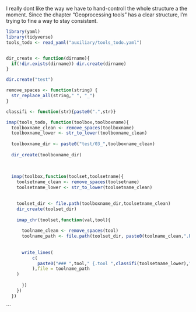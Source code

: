 


I really dont like the way we have to hand-controll the whole structure a the moment. Since the chapter "Geoprocessing tools" has a clear structure, I'm trying to fine a way to stay consistent.

```r

library(yaml)
library(tidyverse)
tools_todo <- read_yaml("auxiliary/tools_todo.yaml")


dir_create <- function(dirname){
  if(!dir.exists(dirname)) dir.create(dirname)
}

dir.create("test")

remove_spaces <- function(string) {
  str_replace_all(string," ", "_")
}

classifi <- function(str){paste0(".",str)}

imap(tools_todo, function(toolbox,toolboxname){
  toolboxname_clean <- remove_spaces(toolboxname)
  toolboxname_lower <- str_to_lower(toolboxname_clean)
  
  toolboxname_dir <- paste0("test/03_",toolboxname_clean)
  
  dir_create(toolboxname_dir)
  
  
  
  imap(toolbox,function(toolset,toolsetname){
    toolsetname_clean <- remove_spaces(toolsetname)
    toolsetname_lower <- str_to_lower(toolsetname_clean)

    
    toolset_dir <- file.path(toolboxname_dir,toolsetname_clean)
    dir_create(toolset_dir)
    
    imap_chr(toolset,function(val,tool){
      
      toolname_clean <- remove_spaces(tool)
      toolname_path <- file.path(toolset_dir, paste0(toolname_clean,".Rmd"))
      
      
      write_lines(
          c(
            paste0("### ",tool," {.tool ",classifi(toolsetname_lower)," ", classifi(toolboxname_lower),"}")
          ),file = toolname_path
    )
      
      })
    })
  })
```

```

